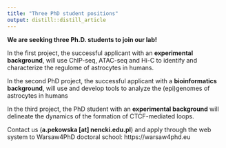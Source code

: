 ```yaml
---
title: "Three PhD student positions"
output: distill::distill_article
---
```


<link rel="stylesheet" href="styles.css" type="text/css">


**We are seeking three Ph.D. students to join our lab!** 

In the first project, the successful applicant with an **experimental background**, will use ChIP-seq, ATAC-seq and Hi-C to identify and characterize the regulome of astrocytes in humans. 

In the second PhD project, the successful applicant with a **bioinformatics background**, will use and develop tools to analyze the (epi)genomes of astrocytes in humans 

In the third project, the PhD student with an **experimental background** will delineate the dynamics of the formation of CTCF-mediated loops.
 

Contact us (**a.pekowska [at] nencki.edu.pl**) and apply through the web system to Warsaw4PhD doctoral school: https://warsaw4phd.eu


